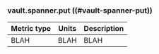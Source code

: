 ### vault.spanner.put ((#vault-spanner-put))

Metric type | Units | Description
----------- | ----- | -----------
BLAH     | BLAH    | BLAH